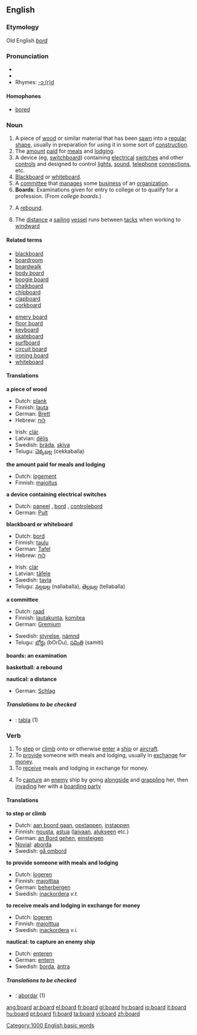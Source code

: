 ==English==

{{rank|opposite|vast|isn't|974|board|associated|worse|safe}}

===Etymology===
Old English ''[[bord]]''

===Pronunciation===
* {{audio|en-us-board.ogg|Audio US}}
* {{IPA| [bɔ:rd]}}
* Rhymes: [[Rhymes:English:-ɔː(r)d|-ɔː(r)d]]

====Homophones====
*[[bored]]

===Noun===
{{en-noun}}

# A piece of [[wood]] or similar material that has been [[sawn]] into a [[regular]] [[shape]], usually in preparation for using it in some sort of [[construction]].
# The [[amount]] [[paid]] for [[meal]]s and [[lodging]].
# A device (eg, [[switchboard]]) containing [[electrical]] [[switch]]es and other [[control]]s and designed to control [[light]]s, [[sound]], [[telephone]] [[connection]]s, etc.
# [[Blackboard]] or [[whiteboard]].
# A [[committee]] that [[manage]]s some [[business]] of an [[organization]].
# '''Boards''': Examinations given for entry to college or to qualify for a profession.  (From ''college boards''.)
# {{cattag|basketball|colloquial}} A [[rebound]].
# {{nautical}} The [[distance]] a [[sailing]] [[vessel]] runs between [[tack]]s when working to [[windward]]

====Related terms====
{{top2}}
*[[blackboard]]
*[[boardroom]]
*[[boardwalk]]
*[[body board]]<!-- maybe also hyphenated and/or 1-word versions -->
*[[boogie board]]<!-- maybe also hyphenated and/or 1-word versions -->
*[[chalkboard]]
*[[chipboard]]
*[[clapboard]]
*[[corkboard]]
{{mid2}}
*[[emery board]]
*[[floor board]]<!-- maybe also hyphenated and/or 1-word versions -->
*[[keyboard]]
*[[skateboard]]
*[[surfboard]]
*[[circuit board]]
*[[ironing board]]
*[[whiteboard]]
{{bottom}}

====Translations====
'''a piece of wood'''
{{top}}
*Dutch: [[plank]] {{f}}
*Finnish: [[lauta]]
*German: [[Brett]] {{n}}
*Hebrew: [[לוח]] {{m}}
{{mid}}
*Irish: [[clár]]
*Latvian: [[dēlis]] {{m}}
*Swedish: [[bräda]], [[skiva]]
*Telugu: [[చెక్కబల్ల]] (cekkaballa)
{{bottom}}

'''the amount paid for meals and lodging'''
{{top}}
*Dutch: [[logement]] {{n}}
*Finnish: [[majoitus]]
{{bottom}}

'''a device containing electrical switches'''
{{top}}
*Dutch: [[paneel]] {{n}}, [[bord]] {{n}}, [[controlebord]] {{n}}
*German: [[Pult]] {{n}}
{{bottom}}

'''blackboard or whiteboard'''
{{top}}
*Dutch: [[bord]] {{n}}
*Finnish: [[taulu]]
*German: [[Tafel]] {{f}}
*Hebrew: [[לוח]] {{m}}
{{mid}}
*Irish: [[clár]]
*Latvian: [[tāfele]] {{f}}
*Swedish: [[tavla]]
*Telugu: [[నల్లబల్ల]] (nallaballa), [[తెల్లబల్ల]] (tellaballa)
{{bottom}}

'''a committee'''
{{top}}
*Dutch: [[raad]] {{m}}
*Finnish: [[lautakunta]], [[komitea]]
*German: [[Gremium]] {{n}}
{{mid}}
*Swedish: [[styrelse]], [[nämnd]]
*Telugu: [[బోర్డు]] (bOrDu), [[సమితి]] (samiti)
{{bottom}}

'''boards: an examination'''
{{top}}
{{bottom}}

'''basketball: a rebound'''
{{top}}
{{bottom}}

'''nautical: a distance'''
{{top}}
*German: [[Schlag]] {{m}}
{{bottom}}

=====Translations to be checked=====
{{checktrans}}
*{{ttbc|Spanish}}: [[tabla]] (1)

===Verb===
{{en-verb}}

# To [[step]] or [[climb]] onto or otherwise [[enter]] a [[ship]] or [[aircraft]].
# To [[provide]] someone with meals and lodging, usually in [[exchange]] for [[money]].
# To [[receive]] meals and lodging in exchange for money.
#{{nautical}} To [[capture]] an [[enemy]] ship by going [[alongside]] and [[grappling]] her, then [[invading]] her with a [[boarding party]]

====Translations====
'''to step or climb'''
{{top}}
*Dutch: [[aan boord gaan]], [[opstappen]], [[instappen]]
*Finnish: [[nousta]], [[astua]] ([[laiva]]an, [[alus|alukseen]] etc.)
*German: [[an Bord gehen]], [[einsteigen]]
*[[Novial]]: [[aborda]]
*Swedish: [[gå ombord]]
{{bottom}}

'''to provide someone with meals and lodging'''
{{top}}
*Dutch: [[logeren]]
*Finnish: [[majoittaa]]
*German: [[beherbergen]]
*Swedish: [[inackordera]] ''v.t.''
{{bottom}}

'''to receive meals and lodging in exchange for money'''
{{top}}
*Dutch: [[logeren]]
*Finnish: [[majoittua]]
*Swedish: [[inackordera]] ''v.i.''
{{bottom}}

'''nautical: to capture an enemy ship'''
{{top}}
*Dutch: [[enteren]]
*German: [[entern]]
*Swedish: [[borda]], [[äntra]]
{{bottom}}

=====Translations to be checked=====
{{checktrans}}
*{{ttbc|Spanish}}: [[abordar]] (1)

[[Category:1000 English basic words]]

[[ang:board]]
[[ar:board]]
[[el:board]]
[[fr:board]]
[[gl:board]]
[[hy:board]]
[[io:board]]
[[it:board]]
[[hu:board]]
[[pt:board]]
[[fi:board]]
[[ta:board]]
[[vi:board]]
[[zh:board]]